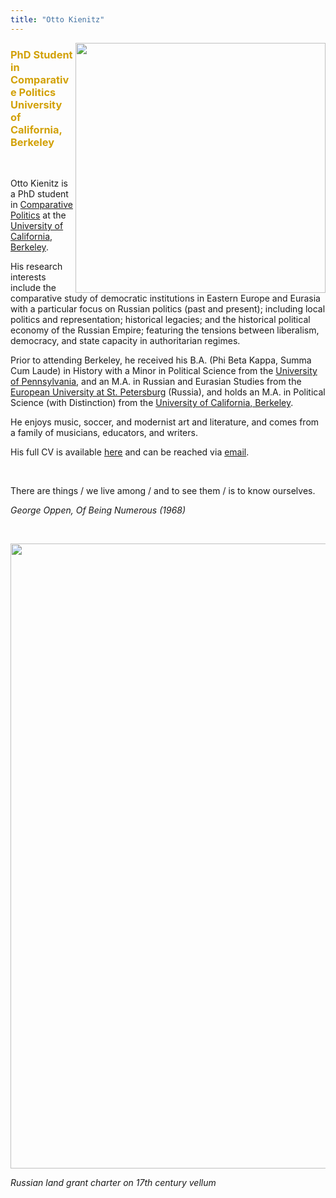 ```yaml
---
title: "Otto Kienitz"
---
```


<img align="right" src="images/OttoSPBbuffer.jpg" width = "400">

<font color="#d2a107"><h3>
PhD Student in Comparative Politics
<br>
University of California, Berkeley
</h3></font>

<br>

Otto Kienitz is a PhD student in [Comparative Politics](http://polisci.berkeley.edu) at the [University of California, Berkeley](https://www.berkeley.edu).

His research interests include the comparative study of democratic institutions in Eastern Europe and Eurasia with a particular focus on Russian politics (past and present); including local politics and representation; historical legacies; and the historical political economy of the Russian Empire; featuring the tensions between liberalism, democracy, and state capacity in authoritarian regimes.

Prior to attending Berkeley, he received his B.A. (Phi Beta Kappa, Summa Cum Laude) in History with a Minor in Political Science from the [University of Pennsylvania](https://www.upenn.edu), and an M.A. in Russian and Eurasian Studies from the [European University at St. Petersburg](https://eu.spb.ru/en/) (Russia), and holds an M.A. in Political Science (with Distinction) from the [University of California, Berkeley](https://www.berkeley.edu).

He enjoys music, soccer, and modernist art and literature, and comes from a family of musicians, educators, and writers.

His full CV is available [here](cv.html) and can be reached via [email](mailto:ojk@berkeley.edu).

<br>

There are things / we live among / and to see them / is to know ourselves.

*George Oppen, Of Being Numerous (1968)*

<br>

<img align="center" src="images/vellumbanner.jpg" width = "1000">

*Russian land grant charter on 17th century vellum*